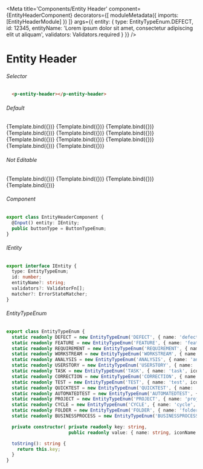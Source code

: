 
<Meta title='Components/Entity Header'
  component={EntityHeaderComponent}
  decorators={[
    moduleMetadata({
      imports: [EntityHeaderModule]
    })
  ]}
  args={{
    entity: {
      type: EntityTypeEnum.DEFECT,
      id: 12345,
      entityName: 'Lorem ipsum dolor sit amet, consectetur adipiscing elit ut aliquam',
      validators: Validators.required
    }
  }}
/>


# Entity Header

###### Selector

```html
  <p-entity-header></p-entity-header>
```

###### Default
<Canvas>
  <Story name="Defect"
    args={{
    }}>
    {Template.bind({})}
  </Story>
  <Story name="Feature"
    args={{
      entity: {
        type: EntityTypeEnum.FEATURE,
        id: 12345,
        entityName: 'Lorem ipsum dolor sit amet, consectetur adipiscing elit ut aliquam',
        validators: Validators.required
      }
    }}>
    {Template.bind({})}
  </Story>
  <Story name="Requirement"
    args={{
      entity: {
        type: EntityTypeEnum.REQUIREMENT,
        id: 12345,
        entityName: 'Lorem ipsum dolor sit amet, consectetur adipiscing elit ut aliquam',
        validators: Validators.required
      }
    }}>
    {Template.bind({})}
  </Story>
  <Story name="Workstream"
    args={{
      entity: {
        type: EntityTypeEnum.WORKSTREAM,
        id: 12345,
        entityName: 'Lorem ipsum dolor sit amet, consectetur adipiscing elit ut aliquam',
        validators: Validators.required
      }
    }}>
    {Template.bind({})}
  </Story>
  <Story name="Analysis"
    args={{
      entity: {
        type: EntityTypeEnum.ANALYSIS,
        id: 12345,
        entityName: 'Lorem ipsum dolor sit amet, consectetur adipiscing elit ut aliquam',
        validators: Validators.required
      }
    }}>
    {Template.bind({})}
  </Story>
  <Story name="Userstory"
    args={{
      entity: {
        type: EntityTypeEnum.USERSTORY,
        id: 12345,
        entityName: 'Lorem ipsum dolor sit amet, consectetur adipiscing elit ut aliquam',
        validators: Validators.required
      }
    }}>
    {Template.bind({})}
  </Story>
  <Story name="Task"
    args={{
      entity: {
        type: EntityTypeEnum.TASK,
        id: 12345,
        entityName: 'Lorem ipsum dolor sit amet, consectetur adipiscing elit ut aliquam',
        validators: Validators.required
      }
    }}>
    {Template.bind({})}
  </Story>
  <Story name="Correction"
    args={{
      entity: {
        type: EntityTypeEnum.CORRECTION,
        id: 12345,
        entityName: 'Lorem ipsum dolor sit amet, consectetur adipiscing elit ut aliquam',
        validators: Validators.required
      }
    }}>
    {Template.bind({})}
  </Story>
  <Story name="Test"
    args={{
      entity: {
        type: EntityTypeEnum.TEST,
        id: 12345,
        entityName: 'Lorem ipsum dolor sit amet, consectetur adipiscing elit ut aliquam',
        validators: Validators.required
      }
    }}>
    {Template.bind({})}
  </Story>
  <Story name="Quick Test"
    args={{
      entity: {
        type: EntityTypeEnum.QUICKTEST,
        id: 12345,
        entityName: 'Lorem ipsum dolor sit amet, consectetur adipiscing elit ut aliquam',
        validators: Validators.required
      }
    }}>
    {Template.bind({})}
  </Story>
  <Story name="Automated Test"
    args={{
      entity: {
        type: EntityTypeEnum.AUTOMATEDTEST,
        id: 12345,
        entityName: 'Lorem ipsum dolor sit amet, consectetur adipiscing elit ut aliquam',
        validators: Validators.required
      }
    }}>
    {Template.bind({})}
  </Story>
</Canvas>

###### Not Editable
<Canvas>
  <Story name="Project"
    args={{
      entity: {
        type: EntityTypeEnum.PROJECT,
        id: 12345,
        entityName: 'Lorem ipsum dolor sit amet, consectetur adipiscing elit ut aliquam',
        validators: Validators.required
      }
    }}>
    {Template.bind({})}
  </Story>
  <Story name="Cycle"
    args={{
      entity: {
        type: EntityTypeEnum.CYCLE,
        id: 12345,
        entityName: 'Lorem ipsum dolor sit amet, consectetur adipiscing elit ut aliquam',
        validators: Validators.required
      }
    }}>
    {Template.bind({})}
  </Story>
  <Story name="Folder"
    args={{
      entity: {
        type: EntityTypeEnum.FOLDER,
        id: 12345,
        entityName: 'Lorem ipsum dolor sit amet, consectetur adipiscing elit ut aliquam',
        validators: Validators.required
      }
    }}>
    {Template.bind({})}
  </Story>
  <Story name="Business Process"
    args={{
      entity: {
        type: EntityTypeEnum.BUSINESSPROCESS,
        id: 12345,
        entityName: 'Lorem ipsum dolor sit amet, consectetur adipiscing elit ut aliquam',
        validators: Validators.required
      }
    }}>
    {Template.bind({})}
  </Story>
</Canvas>


###### Component
```ts
export class EntityHeaderComponent {
  @Input() entity: IEntity;
  public buttonType = ButtonTypeEnum;
}
```
###### IEntity
```ts
export interface IEntity {
  type: EntityTypeEnum;
  id: number;
  entityName?: string;
  validators?: ValidatorFn[];
  matcher?: ErrorStateMatcher;
}
```
###### EntityTypeEnum
```ts
export class EntityTypeEnum {
  static readonly DEFECT = new EntityTypeEnum('DEFECT', { name: 'defect', iconName: 'chrome', editable: true } );
  static readonly FEATURE = new EntityTypeEnum('FEATURE', { name: 'feature', iconName: 'compass', editable: true } );
  static readonly REQUIREMENT = new EntityTypeEnum('REQUIREMENT', { name: 'requirement', iconName: 'clipboard', editable: true } );
  static readonly WORKSTREAM = new EntityTypeEnum('WORKSTREAM', { name: 'workstream', iconName: 'clock', editable: true } );
  static readonly ANALYSIS = new EntityTypeEnum('ANALYSIS', { name: 'analysis', iconName: 'cloud-drizzle', editable: true } );
  static readonly USERSTORY = new EntityTypeEnum('USERSTORY', { name: 'user story', iconName: 'cloud-off', editable: true } );
  static readonly TASK = new EntityTypeEnum('TASK', { name: 'task', iconName: 'cloud-lightning', editable: true } );
  static readonly CORRECTION = new EntityTypeEnum('CORRECTION', { name: 'correction', iconName: 'cloud-rain', editable: true } );
  static readonly TEST = new EntityTypeEnum('TEST', { name: 'test', iconName: 'cloud-snow', editable: true } );
  static readonly QUICKTEST = new EntityTypeEnum('QUICKTEST', { name: 'quick test', iconName: 'coffee', editable: true } );
  static readonly AUTOMATEDTEST = new EntityTypeEnum('AUTOMATEDTEST', { name: 'automated test', iconName: 'command', editable: true } );
  static readonly PROJECT = new EntityTypeEnum('PROJECT', { name: 'project', iconName: 'copy', editable: false } );
  static readonly CYCLE = new EntityTypeEnum('CYCLE', { name: 'cycle', iconName: 'cpu', editable: false } );
  static readonly FOLDER = new EntityTypeEnum('FOLDER', { name: 'folder', iconName: 'credit-card', editable: false } );
  static readonly BUSINESSPROCESS = new EntityTypeEnum('BUSINESSPROCESS', { name: 'business process', iconName: 'crosshair', editable: false } );

  private constructor( private readonly key: string,
                       public readonly value: { name: string, iconName: string, editable: boolean } ) {}

  toString(): string {
    return this.key;
  }
}
```



